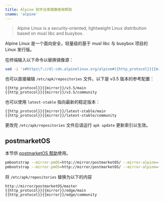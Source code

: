 ```yaml
---
title: Alpine 软件仓库镜像使用帮助
cname: 'alpine'
---
```


> Alpine Linux is a security-oriented, lightweight Linux distribution based on musl libc and busybox.

Alpine Linux 是一个面向安全，轻量级的基于 musl libc 与 busybox 项目的 Linux 发行版。

在终端输入以下命令以替换镜像源：

<CodeBlock>

```bash
sed -i 's#https\?://dl-cdn.alpinelinux.org/alpine#{{http_protocol}}{{mirror}}#g' /etc/apk/repositories
```

</CodeBlock>

也可以直接编辑 `/etc/apk/repositories` 文件。以下是 v3.5 版本的参考配置：


<CodeBlock>

```
{{http_protocol}}{{mirror}}/v3.5/main
{{http_protocol}}{{mirror}}/v3.5/community
```

</CodeBlock>

也可以使用 `latest-stable` 指向最新的稳定版本：


<CodeBlock>

```
{{http_protocol}}{{mirror}}/latest-stable/main
{{http_protocol}}{{mirror}}/latest-stable/community
```

</CodeBlock>

更改完 `/etc/apk/repositories` 文件后请运行 `apk update` 更新索引以生效。

## postmarketOS

本节供 [postmarketOS 帮助](/postmarketOS/)使用。

<CodeBlock>

```bash
pmbootstrap --mirror-pmOS=http://mirror/postmarketOS/ --mirror-alpine={{http_protocol}}{{mirror}}/ init
pmbootstrap --mirror-pmOS=http://mirror/postmarketOS/ --mirror-alpine={{http_protocol}}{{mirror}}/ install
```

</CodeBlock>

将 `/etc/apk/repositories` 替换为以下的内容

<CodeBlock>

```
http://mirror/postmarketOS/master
{{http_protocol}}{{mirror}}/edge/main
{{http_protocol}}{{mirror}}/edge/community
```

</CodeBlock>
